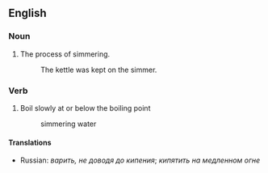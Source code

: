 ==English==
===Noun===
#The process of simmering.
#:The kettle was kept on the simmer.
===Verb===
#Boil slowly at or below the boiling point
#: simmering water
====Translations====
*Russian: ''варить, не доводя до кипения''; ''кипятить на медленном огне''